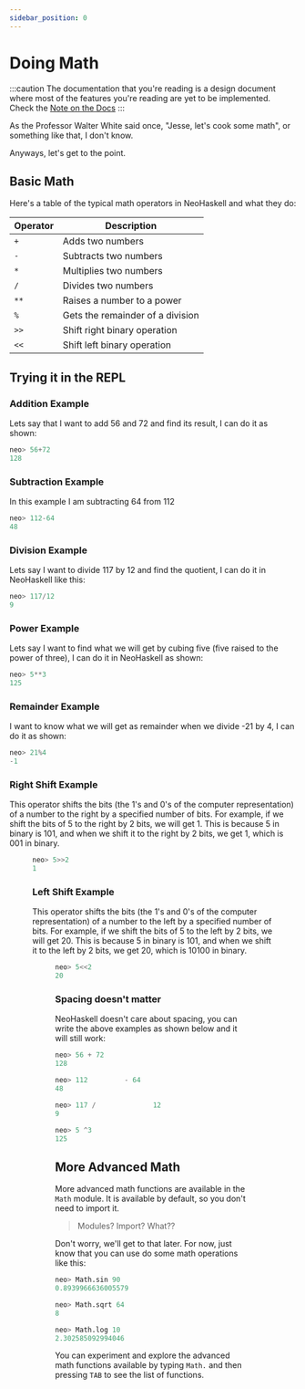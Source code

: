 ```yaml
---
sidebar_position: 0
---
```



# Doing Math

:::caution
The documentation that you're reading is a design document where most of
the features you're reading are yet to be implemented. Check the [Note on the Docs](/docs/docs-intro)
:::

As the Professor Walter White said once, "Jesse, let's cook some math", or something like that, I don't know.

Anyways, let's get to the point.

## Basic Math <Badge issue="22"/>

Here's a table of the typical math operators in NeoHaskell and what they do:

| Operator | Description                      |
| -------- | -------------------------------- |
| `+`      | Adds two numbers                 |
| `-`      | Subtracts two numbers            |
| `*`      | Multiplies two numbers           |
| `/`      | Divides two numbers              |
| `**`     | Raises a number to a power       |
| `%`      | Gets the remainder of a division |
| `>>`     | Shift right binary operation     |
| `<<`     | Shift left binary operation      |

## Trying it in the REPL

### Addition Example

Lets say that I want to add 56 and 72 and find its result, I can do it as shown:

```haskell
neo> 56+72
128
```

### Subtraction Example

In this example I am subtracting 64 from 112

```haskell
neo> 112-64
48
```

### Division Example

Lets say I want to divide 117 by 12 and find the quotient, I can do it in NeoHaskell like this:

```haskell
neo> 117/12
9
```

### Power Example

Lets say I want to find what we will get by cubing five (five raised to the power of three), I can do it in NeoHaskell as shown:

```haskell
neo> 5**3
125
```

### Remainder Example

I want to know what we will get as remainder when we divide -21 by 4, I can do it as shown:

```haskell
neo> 21%4
-1
```

### Right Shift Example

This operator shifts the bits (the 1's and 0's of the computer representation) of a number to the right by a specified number of bits. For example, if we shift the bits of 5 to the right by 2 bits, we will get 1. This is because 5 in binary is 101, and when we shift it to the right by 2 bits, we get 1, which is 001 in binary.

<Figure
  src={require("./img/Bitwise-operator-right-shift.png").default}
  alt="Graphical explanation of the above"
  sourceLink="https://www.geeksforgeeks.org/left-shift-right-shift-operators-c-cpp/"
/>

```haskell
neo> 5>>2
1
```

### Left Shift Example

This operator shifts the bits (the 1's and 0's of the computer representation) of a number to the left by a specified number of bits. For example, if we shift the bits of 5 to the left by 2 bits, we will get 20. This is because 5 in binary is 101, and when we shift it to the left by 2 bits, we get 20, which is 10100 in binary.

<Figure
  src={require("./img/Bitwise-operator-left-shift.png").default}
  alt="Graphical explanation of the above"
  sourceLink="https://www.geeksforgeeks.org/left-shift-right-shift-operators-c-cpp/"
/>

```haskell
neo> 5<<2
20
```

### Spacing doesn't matter

NeoHaskell doesn't care about spacing, you can write the above examples as shown below and it will still work:

```haskell
neo> 56 + 72
128

neo> 112         - 64
48

neo> 117 /              12
9

neo> 5 ^3
125
```

## More Advanced Math

More advanced math functions are available in the `Math` module. It is
available by default, so you don't need to import it.

> Modules? Import? What??

Don't worry, we'll get to that later. For now, just know that you can use
do some math operations like this:

```haskell
neo> Math.sin 90
0.8939966636005579

neo> Math.sqrt 64
8

neo> Math.log 10
2.302585092994046
```

You can experiment and explore the advanced math functions available by
typing `Math.` and then pressing `TAB` to see the list of functions.

